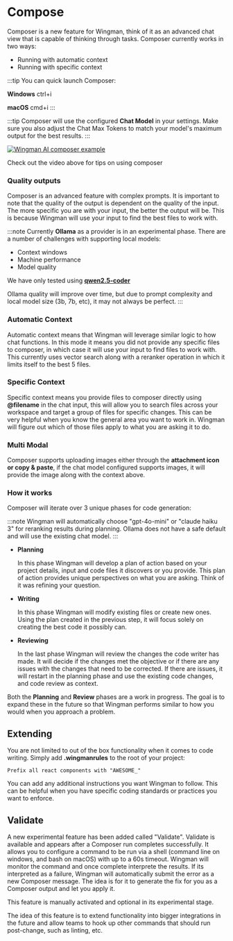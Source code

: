 
# Compose

Composer is a new feature for Wingman, think of it as an advanced chat view that is capable of thinking through tasks. Composer currently works in two ways:

-   Running with automatic context
-   Running with specific context

:::tip
You can quick launch Composer:

**Windows** ctrl+i

**macOS** cmd+i
:::

:::tip
Composer will use the configured **Chat Model** in your settings. Make sure you also adjust the Chat Max Tokens to match your model's maximum output for the best results.
:::

[![Wingman AI composer example](https://img.youtube.com/vi/htrMKuMJI5Y/0.jpg)](https://youtu.be/htrMKuMJI5Y?si=_ZtiIgeEGboBBXgV)

Check out the video above for tips on using composer

### Quality outputs

Composer is an advanced feature with complex prompts. It is important to note that the quality of the output is dependent on the quality of the input. 
The more specific you are with your input, the better the output will be. This is because Wingman will use your input to find the best files to work with.

:::note
Currently **Ollama** as a provider is in an experimental phase. There are a number of challenges with supporting local models:

- Context windows
- Machine performance
- Model quality

We have only tested using **[qwen2.5-coder](https://ollama.com/library/qwen2.5-coder)**

Ollama quality will improve over time, but due to prompt complexity and local model size (3b, 7b, etc), it may not always be perfect.
:::

### Automatic Context

Automatic context means that Wingman will leverage similar logic to how chat functions. In this mode it means you did not provide any specific files to composer, in which case it will use your input to find files to work with. This currently uses vector search along with a reranker operation in which it limits itself to the best 5 files.

### Specific Context

Specific context means you provide files to composer directly using **@filename** in the chat input, this will allow you to search files across your workspace and target a group of files for specific changes. This can be very helpful when you know the general area you want to work in. Wingman will figure out which of those files apply to what you are asking it to do.

### Multi Modal

Composer supports uploading images either through the **attachment icon or copy & paste**, if the chat model configured supports images, it will provide the image along with the context above.

### How it works

Composer will iterate over 3 unique phases for code generation:

:::note
Wingman will automatically choose "gpt-4o-mini" or "claude haiku 3" for reranking results during planning. Ollama does not have a safe default and will use the existing chat model.
:::

-   **Planning**

    In this phase Wingman will develop a plan of action based on your project details, input and code files it discovers or you provide. This plan of action provides unique perspectives on what you are asking. Think of it was refining your question.

-   **Writing**

    In this phase Wingman will modify existing files or create new ones. Using the plan created in the previous step, it will focus solely on creating the best code it possibly can.

-   **Reviewing**

    In the last phase Wingman will review the changes the code writer has made. It will decide if the changes met the objective or if there are any issues with the changes that need to be corrected. If there are issues, it will restart in the planning phase and use the existing code changes, and code review as context.

Both the **Planning** and **Review** phases are a work in progress. The goal is to expand these in the future so that Wingman performs similar to how you would when you approach a problem.

## Extending

You are not limited to out of the box functionality when it comes to code writing. Simply add **.wingmanrules** to the root of your project:

```text title=".wingmanrules"
Prefix all react components with "AWESOME_"
```

You can add any additional instructions you want Wingman to follow. This can be helpful when you have specific coding standards or practices you want to enforce.

## Validate

A new experimental feature has been added called "Validate". Validate is available and appears after a Composer run completes successfully. It allows you to configure a command to be run via a shell (command line on windows, and bash on macOS) with up to a 60s timeout.
Wingman will monitor the command and once complete interprete the results. If its interpreted as a failure, Wingman will automatically submit the error as a new Composer message. The idea is for it to generate the fix for you as a Composer output and let you apply it.

This feature is manually activated and optional in its experimental stage.

The idea of this feature is to extend functionality into bigger integrations in the future and allow teams to hook up other commands that should run post-change, such as linting, etc.